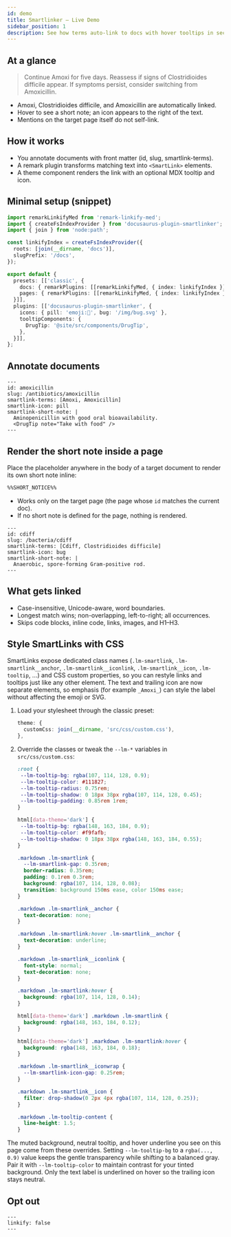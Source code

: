 ```yaml
---
id: demo
title: Smartlinker — Live Demo
sidebar_position: 1
description: See how terms auto-link to docs with hover tooltips in seconds.
---
```


## At a glance

> Continue Amoxi for five days. Reassess if signs of Clostridioides difficile appear. If symptoms persist, consider switching from Amoxicillin.

- Amoxi, Clostridioides difficile, and Amoxicillin are automatically linked.
- Hover to see a short note; an icon appears to the right of the text.
- Mentions on the target page itself do not self-link.

## How it works

- You annotate documents with front matter (id, slug, smartlink-terms).
- A remark plugin transforms matching text into `<SmartLink>` elements.
- A theme component renders the link with an optional MDX tooltip and icon.

## Minimal setup (snippet)

```ts title="docusaurus.config.ts"
import remarkLinkifyMed from 'remark-linkify-med';
import { createFsIndexProvider } from 'docusaurus-plugin-smartlinker';
import { join } from 'node:path';

const linkifyIndex = createFsIndexProvider({
  roots: [join(__dirname, 'docs')],
  slugPrefix: '/docs',
});

export default {
  presets: [['classic', {
    docs: { remarkPlugins: [[remarkLinkifyMed, { index: linkifyIndex }]] },
    pages: { remarkPlugins: [[remarkLinkifyMed, { index: linkifyIndex }]] },
  }]],
  plugins: [['docusaurus-plugin-smartlinker', {
    icons: { pill: 'emoji:💊', bug: '/img/bug.svg' },
    tooltipComponents: {
      DrugTip: '@site/src/components/DrugTip',
    },
  }]],
};
```

## Annotate documents

```mdx title="docs/antibiotics/amoxicillin.mdx"
---
id: amoxicillin
slug: /antibiotics/amoxicillin
smartlink-terms: [Amoxi, Amoxicillin]
smartlink-icon: pill
smartlink-short-note: |
  Aminopenicillin with good oral bioavailability.
  <DrugTip note="Take with food" />
---
```

## Render the short note inside a page

Place the placeholder anywhere in the body of a target document to render its own short note inline:

```md
%%SHORT_NOTICE%%
```

- Works only on the target page (the page whose `id` matches the current doc).
- If no short note is defined for the page, nothing is rendered.

```mdx title="docs/bacteria/cdiff.mdx"
---
id: cdiff
slug: /bacteria/cdiff
smartlink-terms: [Cdiff, Clostridioides difficile]
smartlink-icon: bug
smartlink-short-note: |
  Anaerobic, spore-forming Gram-positive rod.
---
```

## What gets linked

- Case-insensitive, Unicode-aware, word boundaries.
- Longest match wins; non-overlapping, left-to-right; all occurrences.
- Skips code blocks, inline code, links, images, and H1–H3.

## Style SmartLinks with CSS

SmartLinks expose dedicated class names (`.lm-smartlink`, `.lm-smartlink__anchor`, `.lm-smartlink__iconlink`, `.lm-smartlink__icon`, `.lm-tooltip`, …) and CSS custom properties, so you can restyle links and tooltips just like any other element. The text and trailing icon are now separate elements, so emphasis (for example `_Amoxi_`) can style the label without affecting the emoji or SVG.

1. Load your stylesheet through the classic preset:

   ```ts title="docusaurus.config.ts"
   theme: {
     customCss: join(__dirname, 'src/css/custom.css'),
   },
   ```

2. Override the classes or tweak the `--lm-*` variables in `src/css/custom.css`:

   ```css title="src/css/custom.css"
   :root {
    --lm-tooltip-bg: rgba(107, 114, 128, 0.9);
    --lm-tooltip-color: #111827;
    --lm-tooltip-radius: 0.75rem;
    --lm-tooltip-shadow: 0 18px 38px rgba(107, 114, 128, 0.45);
    --lm-tooltip-padding: 0.85rem 1rem;
   }

   html[data-theme='dark'] {
    --lm-tooltip-bg: rgba(148, 163, 184, 0.9);
    --lm-tooltip-color: #f9fafb;
    --lm-tooltip-shadow: 0 18px 38px rgba(148, 163, 184, 0.55);
   }

   .markdown .lm-smartlink {
     --lm-smartlink-gap: 0.35rem;
     border-radius: 0.35rem;
     padding: 0.1rem 0.3rem;
     background: rgba(107, 114, 128, 0.08);
     transition: background 150ms ease, color 150ms ease;
   }

   .markdown .lm-smartlink__anchor {
     text-decoration: none;
   }

   .markdown .lm-smartlink:hover .lm-smartlink__anchor {
     text-decoration: underline;
   }

   .markdown .lm-smartlink__iconlink {
     font-style: normal;
     text-decoration: none;
   }

   .markdown .lm-smartlink:hover {
     background: rgba(107, 114, 128, 0.14);
   }

   html[data-theme='dark'] .markdown .lm-smartlink {
     background: rgba(148, 163, 184, 0.12);
   }

   html[data-theme='dark'] .markdown .lm-smartlink:hover {
     background: rgba(148, 163, 184, 0.18);
   }

   .markdown .lm-smartlink__iconwrap {
     --lm-smartlink-icon-gap: 0.25rem;
   }

   .markdown .lm-smartlink__icon {
     filter: drop-shadow(0 2px 4px rgba(107, 114, 128, 0.25));
   }

   .markdown .lm-tooltip-content {
     line-height: 1.5;
   }
   ```

The muted background, neutral tooltip, and hover underline you see on this page come from these overrides. Setting `--lm-tooltip-bg` to a `rgba(..., 0.9)` value keeps the gentle transparency while shifting to a balanced gray. Pair it with `--lm-tooltip-color` to maintain contrast for your tinted background. Only the text label is underlined on hover so the trailing icon stays neutral.

## Opt out

```mdx
---
linkify: false
---
```
